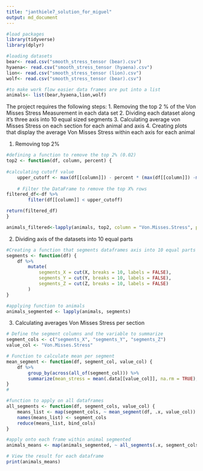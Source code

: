 ```yaml
---
title: "janthiele7_solution_for_miguel"
output: md_document
---
```


```r
#load packages
library(tidyverse)
library(dplyr)
```

```r
#loading datasets
bear<- read.csv("smooth_stress_tensor (bear).csv")
hyaena<- read.csv("smooth_stress_tensor (hyaena).csv")
lion<- read.csv("smooth_stress_tensor (lion).csv")
wolf<- read.csv("smooth_stress_tensor (bear).csv")
```

```r
#to make work flow easier data frames are put into a list
animals<- list(bear,hyaena,lion,wolf)
```


The project requires the following steps:
1. Removing the top 2 % of the Von Misses Stress Measurement in each data set
2. Dividing each dataset along it's three axis into 10 equal sized segments 
3. Calculating average von Misses Stress on each section for each animal and axis
4. Creating plots that display the average Von Misses Stress within each axis for each animal

1. Removing top 2% 
```r
#defining a function to remove the top 2% (0.02)
top2 <- function(df, column, percent) {
  
#calculating cutoff value 
    upper_cutoff <- max(df[[column]]) - percent * (max(df[[column]]) -min(df[[column]]))
    
    # Filter the DataFrame to remove the top X% rows
filtered_df<-df %>%
        filter(df[[column]] < upper_cutoff)

return(filtered_df)
}
```

```r
animals_filtered<-lapply(animals, top2, column = "Von.Misses.Stress", percent = 0.02)
```

2. Dividing axis of the datasets into 10 equal parts
```r
#Creating a function that segments dataframes axis into 10 equal parts
segments <- function(df) {
    df %>%
        mutate(
            segments_X = cut(X, breaks = 10, labels = FALSE),
            segments_Y = cut(Y, breaks = 10, labels = FALSE),
            segments_Z = cut(Z, breaks = 10, labels = FALSE)
        )
}
```

```r
#applying function to animals 
animals_segmented <- lapply(animals, segments)
```

3. Calculating averages Von Misses Stress per section

```r
# Define the segment columns and the variable to summarize
segment_cols <- c("segments_X", "segments_Y", "segments_Z")
value_col <- "Von.Misses.Stress"

# Function to calculate mean per segment
mean_segment <- function(df, segment_col, value_col) {
    df %>%
        group_by(across(all_of(segment_col))) %>%
        summarize(mean_stress = mean(.data[[value_col]], na.rm = TRUE), .groups = 'drop')
}
# 

```


```r
#function to apply on all dataframes
all_segments <- function(df, segment_cols, value_col) {
    means_list <- map(segment_cols, ~ mean_segment(df, .x, value_col))
    names(means_list) <- segment_cols
    reduce(means_list, bind_cols)
}

```

```r
#apply onto each frame within animal segmented
animals_means <- map(animals_segmented, ~ all_segments(.x, segment_cols, value_col))

# View the result for each dataframe
print(animals_means)

```



